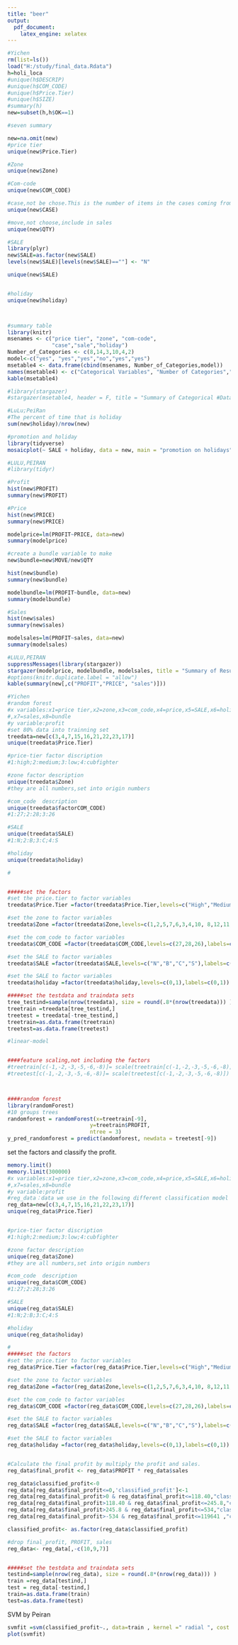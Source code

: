 ---
title: "beer"
output:
  pdf_document:
    latex_engine: xelatex
---
```{r , results = "asis"}
#Yichen
rm(list=ls())
load("H:/study/final_data.Rdata")
h=holi_loca
#unique(h$DESCRIP)
#unique(h$COM_CODE)
#unique(h$Price.Tier)
#unique(h$SIZE)
#summary(h)
new=subset(h,h$OK==1)

#seven summary

new=na.omit(new)
#price tier
unique(new$Price.Tier)

#Zone
unique(new$Zone)

#Com-code
unique(new$COM_CODE)

#case,not be chose.This is the number of items in the cases coming from the manufacturers, it is not seen by customers
unique(new$CASE)

#move,not choose,include in sales
unique(new$QTY)

#SALE
library(plyr)
new$SALE=as.factor(new$SALE)
levels(new$SALE)[levels(new$SALE)==""] <- "N"

unique(new$SALE)


#holiday
unique(new$holiday)



#summary table
library(knitr)
msenames <- c("price tier", "zone", "com-code", 
              "case","sale","holiday")
Number_of_Categories <- c(8,14,3,10,4,2)
model<-c("yes", "yes","yes","no","yes","yes")
msetable4 <- data.frame(cbind(msenames, Number_of_Categories,model))
names(msetable4) <- c("Categorical Variables", "Number of Categories","Include in model")
kable(msetable4)

#library(stargazer)
#stargazer(msetable4, header = F, title = "Summary of Categorical #Data",nobs = F, flip = T, median = T)
```


```{r}
#LuLu;PeiRan
#The percent of time that is holiday 
sum(new$holiday)/nrow(new)

#promotion and holiday
library(tidyverse)
mosaicplot(~ SALE + holiday, data = new, main = "promotion on holidays", shade = TRUE, legend = TRUE)
```

```{r}
#LULU,PEIRAN
#library(tidyr)

#Profit
hist(new$PROFIT)
summary(new$PROFIT)

#Price
hist(new$PRICE)
summary(new$PRICE)

modelprice=lm(PROFIT~PRICE, data=new)
summary(modelprice)

#create a bundle variable to make
new$bundle=new$MOVE/new$QTY

hist(new$bundle)
summary(new$bundle)

modelbundle=lm(PROFIT~bundle, data=new)
summary(modelbundle)

#Sales
hist(new$sales)
summary(new$sales)

modelsales=lm(PROFIT~sales, data=new)
summary(modelsales)
```

```{r star, echo = T, results = "asis"}
#LULU,PEIRAN
suppressMessages(library(stargazer))
stargazer(modelprice, modelbundle, modelsales, title = "Summary of Result",nobs = F, flip = T, median = T)
#options(knitr.duplicate.label = "allow")
kable(summary(new[,c("PROFIT","PRICE", "sales")]))
```

```{r}
#Yichen
#random forest
#x variables:x1=price tier,x2=zone,x3=com_code,x4=price,x5=SALE,x6=holiday
#,x7=sales,x8=bundle
#y variable:profit
#set 80% data into trainning set
treedata=new[c(3,4,7,15,16,21,22,23,17)]
unique(treedata$Price.Tier)

#price-tier factor discription
#1:high;2:medium;3:low;4:cubfighter

#zone factor description
unique(treedata$Zone)
#they are all numbers,set into origin numbers

#com_code  description
unique(treedata$factorCOM_CODE)
#1:27;2:28;3:26

#SALE
unique(treedata$SALE)
#1:N;2:B;3:C;4:S

#holiday
unique(treedata$holiday)

#


#####set the factors
#set the price.tier to factor variables
treedata$Price.Tier =factor(treedata$Price.Tier,levels=c("High","Medium","Low","CubFighter","High ","Medium ","Low ","CubFighter "),labels=c(1,2,3,4,1,2,3,4))

#set the zone to factor variables
treedata$Zone =factor(treedata$Zone,levels=c(1,2,5,7,6,3,4,10, 8,12,11,15,14,16),labels=c(1,2,5,7,6,3,4,10, 8,12,11,15,14,16))

#set the com_code to factor variables
treedata$COM_CODE =factor(treedata$COM_CODE,levels=c(27,28,26),labels=c(1,2,3))

#set the SALE to factor variables
treedata$SALE =factor(treedata$SALE,levels=c("N","B","C","S"),labels=c(1,2,3,4))

#set the SALE to factor variables
treedata$holiday =factor(treedata$holiday,levels=c(0,1),labels=c(0,1))

#####set the testdata and traindata sets
tree_testind=sample(nrow(treedata), size = round(.8*(nrow(treedata))) )
treetrain =treedata[tree_testind,]
treetest = treedata[-tree_testind,]
treetrain=as.data.frame(treetrain)
treetest=as.data.frame(treetest)

#linear-model


####feature scaling,not including the factors
#treetrain[c(-1,-2,-3,-5,-6,-8)]= scale(treetrain[c(-1,-2,-3,-5,-6,-8)])
#treetest[c(-1,-2,-3,-5,-6,-8)]= scale(treetest[c(-1,-2,-3,-5,-6,-8)])



####random forest 
library(randomForest)
#10 groups trees
randomforest = randomForest(x=treetrain[-9],
                          y=treetrain$PROFIT,
                          ntree = 3)
y_pred_randomforest = predict(andomforest, newdata = treetest[-9])
```

set the factors and classify the profit.

```{r}
memory.limit()
memory.limit(300000)
#x variables:x1=price tier,x2=zone,x3=com_code,x4=price,x5=SALE,x6=holiday
#,x7=sales,x8=bundle
#y variable:profit
#reg_data：data we use in the following different classification model
reg_data=new[c(3,4,7,15,16,21,22,23,17)]
unique(reg_data$Price.Tier)


#price-tier factor discription
#1:high;2:medium;3:low;4:cubfighter

#zone factor description
unique(reg_data$Zone)
#they are all numbers,set into origin numbers

#com_code  description
unique(reg_data$COM_CODE)
#1:27;2:28;3:26

#SALE
unique(reg_data$SALE)
#1:N;2:B;3:C;4:S

#holiday
unique(reg_data$holiday)

#
#####set the factors
#set the price.tier to factor variables
reg_data$Price.Tier =factor(reg_data$Price.Tier,levels=c("High","Medium","Low","CubFighter","High ","Medium ","Low ","CubFighter "),labels=c(1,2,3,4,1,2,3,4))

#set the zone to factor variables
reg_data$Zone =factor(reg_data$Zone,levels=c(1,2,5,7,6,3,4,10, 8,12,11,15,14,16),labels=c(1,2,5,7,6,3,4,10, 8,12,11,15,14,16))

#set the com_code to factor variables
reg_data$COM_CODE =factor(reg_data$COM_CODE,levels=c(27,28,26),labels=c(1,2,3))

#set the SALE to factor variables
reg_data$SALE =factor(reg_data$SALE,levels=c("N","B","C","S"),labels=c(1,2,3,4))

#set the SALE to factor variables
reg_data$holiday =factor(reg_data$holiday,levels=c(0,1),labels=c(0,1))


#Calculate the final profit by multiply the profit and sales.
reg_data$final_profit <- reg_data$PROFIT * reg_data$sales

reg_data$classified_profit<-0
reg_data[reg_data$final_profit<=0,'classified_profit']<-1
reg_data[reg_data$final_profit>0 & reg_data$final_profit<=118.40,"classified_profit"]<-2
reg_data[reg_data$final_profit>118.40 & reg_data$final_profit<=245.8,"classified_profit"]<-3
reg_data[reg_data$final_profit>245.8 & reg_data$final_profit<=534,"classified_profit"]<-4
reg_data[reg_data$final_profit>-534 & reg_data$final_profit<=119641 ,"classified_profit"]<-5

classified_profit<- as.factor(reg_data$classified_profit)

#drop final_profit, PROFIT, sales
reg_data<- reg_data[,-c(10,9,7)]


#####set the testdata and traindata sets
testind=sample(nrow(reg_data), size = round(.8*(nrow(reg_data))) )
train =reg_data[testind,]
test = reg_data[-testind,]
train=as.data.frame(train)
test=as.data.frame(test)

```

SVM by Peiran
```{r}
svmfit =svm(classified_profit~., data=train , kernel =" radial ", cost =10, gamma =1)
plot(svmfit)



```

